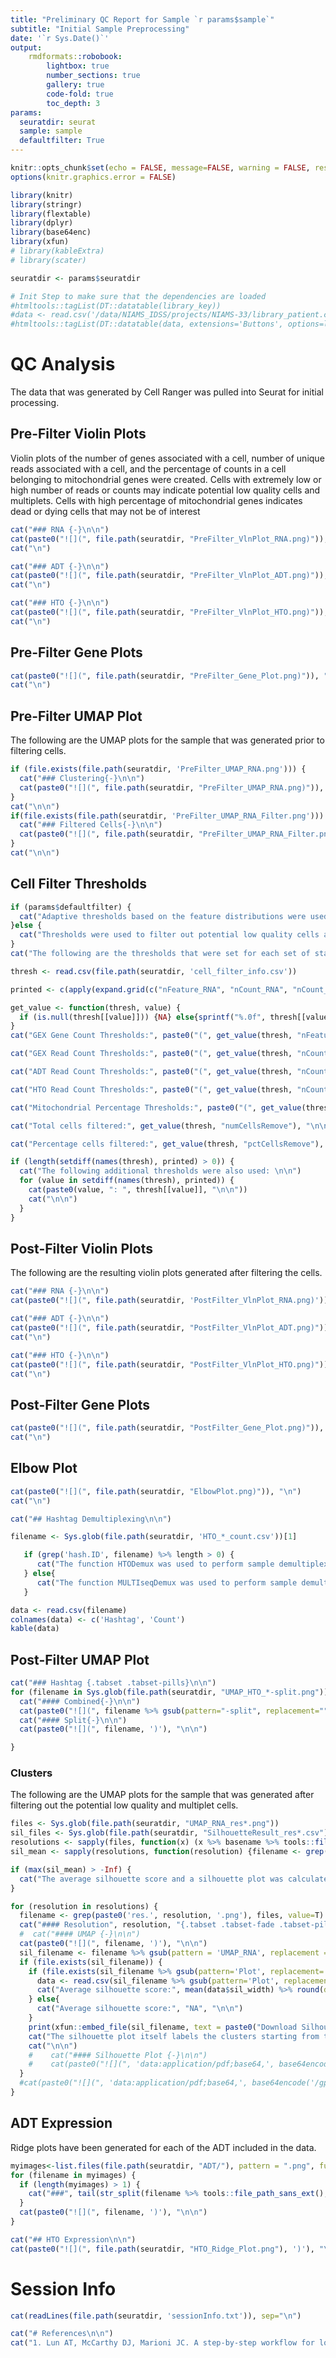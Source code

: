 ```yaml
---
title: "Preliminary QC Report for Sample `r params$sample`"
subtitle: "Initial Sample Preprocessing"
date: '`r Sys.Date()`'
output:
    rmdformats::robobook:
        lightbox: true
        number_sections: true
        gallery: true
        code-fold: true
        toc_depth: 3
params:
  seuratdir: seurat
  sample: sample
  defaultfilter: True
---
```


```r
knitr::opts_chunk$set(echo = FALSE, message=FALSE, warning = FALSE, results='asis')
options(knitr.graphics.error = FALSE)
```

```r
library(knitr)
library(stringr)
library(flextable)
library(dplyr)
library(base64enc)
library(xfun)
# library(kableExtra)
# library(scater)
```

```r
seuratdir <- params$seuratdir
```

```r
# Init Step to make sure that the dependencies are loaded
#htmltools::tagList(DT::datatable(library_key))
#data <- read.csv('/data/NIAMS_IDSS/projects/NIAMS-33/library_patient.csv')
#htmltools::tagList(DT::datatable(data, extensions='Buttons', options=list(dom='lBfrtip', buttons = c('copy', 'csv', 'excel'), lengthMenu = list(c(10,25,50,-1), c(10,25,50,"All")))))

```

# QC Analysis

The data that was generated by Cell Ranger was pulled into Seurat for initial processing.

## Pre-Filter Violin Plots {.tabset .tabset-pills}

Violin plots of the number of genes associated with a cell, number of unique reads associated with a cell, and the percentage of counts in a cell belonging to mitochondrial genes were created. Cells with extremely low or high number of reads or counts may indicate potential low quality cells and multiplets. Cells with high percentage of mitochondrial genes indicates dead or dying cells that may not be of interest


```r

cat("### RNA {-}\n\n")
cat(paste0("![](", file.path(seuratdir, "PreFilter_VlnPlot_RNA.png)")), "\n")
cat("\n")
```

```r

cat("### ADT {-}\n\n")
cat(paste0("![](", file.path(seuratdir, "PreFilter_VlnPlot_ADT.png)")), "\n")
cat("\n")
```

```r

cat("### HTO {-}\n\n")
cat(paste0("![](", file.path(seuratdir, "PreFilter_VlnPlot_HTO.png)")), "\n")
cat("\n")
```

## Pre-Filter Gene Plots

```r

cat(paste0("![](", file.path(seuratdir, "PreFilter_Gene_Plot.png)")), "\n")
cat("\n")

```

## Pre-Filter UMAP Plot {.tabset}

The following are the UMAP plots for the sample that was generated prior to filtering cells.

```r
if (file.exists(file.path(seuratdir, 'PreFilter_UMAP_RNA.png'))) {
  cat("### Clustering{-}\n\n")
  cat(paste0("![](", file.path(seuratdir, "PreFilter_UMAP_RNA.png)")), "\n")
}
cat("\n\n")
if(file.exists(file.path(seuratdir, 'PreFilter_UMAP_RNA_Filter.png'))) {
  cat("### Filtered Cells{-}\n\n")
  cat(paste0("![](", file.path(seuratdir, "PreFilter_UMAP_RNA_Filter.png)")), "\n")
}
cat("\n\n")

```

## Cell Filter Thresholds

```r
if (params$defaultfilter) {
  cat("Adaptive thresholds based on the feature distributions were used to filter out potential low quality cells and multiplets. The values were log-transformed and a threshold of 3 median absolute deviations (MADs) above and below the median was calculated. Only an upper threshold was calculated for mitochondrial percentage.^1^\n\n")
}else {
  cat("Thresholds were used to filter out potential low quality cells and multiplets.\n\n")
}
cat("The following are the thresholds that were set for each set of statistics.\n\n")

thresh <- read.csv(file.path(seuratdir, 'cell_filter_info.csv'))

printed <- c(apply(expand.grid(c("nFeature_RNA", "nCount_RNA", "nCount_ADT", "nCount_HTO", "percent.mito"), c("low", "high")), 1, paste, collapse='_'), "numCellsRemove", "pctCellsRemove")

get_value <- function(thresh, value) {
  if (is.null(thresh[[value]])) {NA} else{sprintf("%.0f", thresh[[value]])}
}
cat("GEX Gene Count Thresholds:", paste0("(", get_value(thresh, "nFeature_RNA_low"), ", ", get_value(thresh, "nFeature_RNA_high"), ")"), "\n\n")

cat("GEX Read Count Thresholds:", paste0("(", get_value(thresh, "nCount_RNA_low"), ", ", get_value(thresh, "nCount_RNA_high"), ")"), "\n\n")

cat("ADT Read Count Thresholds:", paste0("(", get_value(thresh, "nCount_ADT_low"), ", ", get_value(thresh, "nCount_ADT_high"), ")"), "\n\n")

cat("HTO Read Count Thresholds:", paste0("(", get_value(thresh, "nCount_HTO_low"), ", ", get_value(thresh, "nCount_HTO_high"), ")"), "\n\n")

cat("Mitochondrial Percentage Thresholds:", paste0("(", get_value(thresh, "percent.mito_low"), ", ", get_value(thresh, "percent.mito_high"), ")"), "\n\n")

cat("Total cells filtered:", get_value(thresh, "numCellsRemove"), "\n\n")

cat("Percentage cells filtered:", get_value(thresh, "pctCellsRemove"), "\n\n")

if (length(setdiff(names(thresh), printed) > 0)) {
  cat("The following additional thresholds were also used: \n\n")
  for (value in setdiff(names(thresh), printed)) {
    cat(paste0(value, ": ", thresh[[value]], "\n\n"))
    cat("\n\n")
  }
}
```


## Post-Filter Violin Plots {.tabset .tabset-pills}

The following are the resulting violin plots generated after filtering the cells.

```r
cat("### RNA {-}\n\n")
cat(paste0("![](", file.path(seuratdir, 'PostFilter_VlnPlot_RNA.png)')), "\n")

```

```r

cat("### ADT {-}\n\n")
cat(paste0("![](", file.path(seuratdir, "PostFilter_VlnPlot_ADT.png)")), "\n")
cat("\n")
```

```r

cat("### HTO {-}\n\n")
cat(paste0("![](", file.path(seuratdir, "PostFilter_VlnPlot_HTO.png)")), "\n")
cat("\n")
```

## Post-Filter Gene Plots

```r

cat(paste0("![](", file.path(seuratdir, "PostFilter_Gene_Plot.png)")), "\n")
cat("\n")

```

## Elbow Plot

```r

cat(paste0("![](", file.path(seuratdir, "ElbowPlot.png)")), "\n")
cat("\n")

```

```r
cat("## Hashtag Demultiplexing\n\n")

filename <- Sys.glob(file.path(seuratdir, 'HTO_*_count.csv'))[1] 

   if (grep('hash.ID', filename) %>% length > 0) {
      cat("The function HTODemux was used to perform sample demultiplexing using a positive quantile threshold of", read.csv(file.path(seuratdir, "hto_threshold.csv"))[[1]], "\n\n")
   } else{
      cat("The function MULTIseqDemux was used to perform sample demultiplexing using a positive quantile threshold of", read.csv(file.path(seuratdir, "hto_threshold.csv"))[[1]], "\n\n")
   }

data <- read.csv(filename)
colnames(data) <- c('Hashtag', 'Count')
kable(data)

```

## Post-Filter UMAP Plot 

```r
cat("### Hashtag {.tabset .tabset-pills}\n\n")
for (filename in Sys.glob(file.path(seuratdir, "UMAP_HTO_*-split.png"))) {
  cat("#### Combined{-}\n\n")
  cat(paste0("![](", filename %>% gsub(pattern="-split", replacement=""), ')'), "\n\n")
  cat("#### Split{-}\n\n")
  cat(paste0("![](", filename, ')'), "\n\n")

}
```

### Clusters {.tabset}

The following are the UMAP plots for the sample that was generated after filtering out the potential low quality and multiplet cells.

```r
files <- Sys.glob(file.path(seuratdir, "UMAP_RNA_res*.png"))
sil_files <- Sys.glob(file.path(seuratdir, "SilhouetteResult_res*.csv"))
resolutions <- sapply(files, function(x) (x %>% basename %>% tools::file_path_sans_ext() %>% strsplit(split='res.'))[[1]][2]) %>% str_sort(numeric=T)
sil_mean <- sapply(resolutions, function(resolution) {filename <- grep(paste0('res.', resolution, '.csv'), sil_files, value=T); if(length(filename) > 0) { data <- read.csv(filename); mean(data$sil_width)} else{-Inf}})

if (max(sil_mean) > -Inf) {
  cat("The average silhouette score and a silhouette plot was calculated for each cluster resolution. This was done by calculating the score for each cell using the euclidean distance generated based on the cell's principal components to obtain an independent measure of the clustering results. The silhouette score ranges from -1 to 1, where: \n\n* 1 means that clusters are far apart and data points close to each other are assigned the same cluster label\n\n* 0 means that the distance between clusters are not signifcant and data points are close to more than one cluster\n\n* -1 means that clusters may be incorrectly assigned and data points are closer to other clusters than other data points in its own cluster\n\nThe resolution with the highest detected average silhouette score is resolution", sil_mean %>% which.max %>% names, "\n\n")
}

for (resolution in resolutions) {
  filename <- grep(paste0('res.', resolution, '.png'), files, value=T)
  cat("#### Resolution", resolution, "{.tabset .tabset-fade .tabset-pills -}\n\n")
  #  cat("#### UMAP {-}\n\n")
  cat(paste0("![](", filename, ')'), "\n\n")
  sil_filename <- filename %>% gsub(pattern = 'UMAP_RNA', replacement = "SilhouettePlot") %>% gsub(pattern=".png", replacement=".pdf")
  if (file.exists(sil_filename)) {
    if (file.exists(sil_filename %>% gsub(pattern='Plot', replacement='Result') %>% gsub(pattern='pdf', replacement='csv'))) {
      data <- read.csv(sil_filename %>% gsub(pattern='Plot', replacement='Result') %>% gsub(pattern='pdf', replacement='csv'))
      cat("Average silhouette score:", mean(data$sil_width) %>% round(digits=3), "\n\n")
    } else{
      cat("Average silhouette score:", "NA", "\n\n")
    }
    print(xfun::embed_file(sil_filename, text = paste0("Download Silhouette Plot Resolution ", resolution)))#
    cat("The silhouette plot itself labels the clusters starting from the number 1. The clusters are still in the order that is listed in the UMAP figure, it is just labeled from 1 onward.\n\n")
    cat("\n\n")
    #    cat("#### Silhouette Plot {-}\n\n")
    #    cat(paste0("![](", 'data:application/pdf;base64,', base64encode(sil_filename), "){width=100%}"), "\n\n")
  }
  #cat(paste0("![](", 'data:application/pdf;base64,', base64encode('/gpfs/gsfs12/users/NHLBI_IDSS/dev/cell-seek-test/cellranger8/testdata/custom_ref/NCBR339_8_gex/seurat/Tube_5__Sample_5_GEX_library/SilhouettePlot_res.0.2.pdf'), ")"), "\n\n")
}

```

## ADT Expression {.tabset .tabset-pills}
Ridge plots have been generated for each of the ADT included in the data. 

```r

myimages<-list.files(file.path(seuratdir, "ADT/"), pattern = ".png", full.names = TRUE)
for (filename in myimages) {
  if (length(myimages) > 1) {
    cat("###", tail(str_split(filename %>% tools::file_path_sans_ext(), pattern='_')[[1]], n=1), "{-}\n\n")
  }
  cat(paste0("![](", filename, ')'), "\n\n")
}
```

```r
cat("## HTO Expression\n\n")
cat(paste0("![](", file.path(seuratdir, "HTO_Ridge_Plot.png"), ')'), "\n\n")
```

# Session Info

``` r
cat(readLines(file.path(seuratdir, 'sessionInfo.txt')), sep="\n")
```

``` r
cat("# References\n\n")
cat("1. Lun AT, McCarthy DJ, Marioni JC. A step-by-step workflow for low-level analysis of single-cell RNA-seq data with Bioconductor. F1000Res. 2016 Aug 31;5:2122. doi: 10.12688/f1000research.9501.2. PMID: 27909575; PMCID: PMC5112579.\n\n")
```

<div class="tocify-extend-page" data-unique="tocify-extend-page" style="height: 0;"></div>
